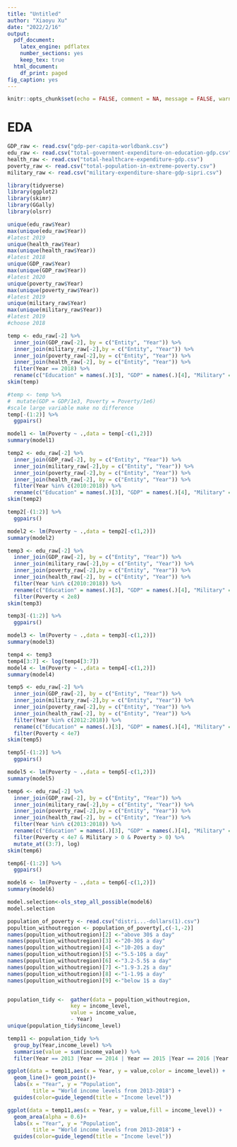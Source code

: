 ---
title: "Untitled"
author: "Xiaoyu Xu"
date: "2022/2/16"
output:
  pdf_document:
    latex_engine: pdflatex
    number_sections: yes
    keep_tex: true
  html_document:
    df_print: paged
fig_caption: yes
---

```{r setup, include=FALSE}
knitr::opts_chunk$set(echo = FALSE, comment = NA, message = FALSE, warning = FALSE)
```

# EDA
```{r inputdata}
GDP_raw <- read.csv("gdp-per-capita-worldbank.csv")
edu_raw <- read.csv("total-government-expenditure-on-education-gdp.csv")
health_raw <- read.csv("total-healthcare-expenditure-gdp.csv")
poverty_raw <- read.csv("total-population-in-extreme-poverty.csv")
military_raw <- read.csv("military-expenditure-share-gdp-sipri.csv")
```

```{r libraries}
library(tidyverse)
library(ggplot2)
library(skimr)
library(GGally)
library(olsrr)
```




```{r year}
unique(edu_raw$Year)
max(unique(edu_raw$Year))
#latest 2019
unique(health_raw$Year)
max(unique(health_raw$Year))
#latest 2018
unique(GDP_raw$Year)
max(unique(GDP_raw$Year))
#latest 2020
unique(poverty_raw$Year)
max(unique(poverty_raw$Year))
#latest 2019
unique(military_raw$Year)
max(unique(military_raw$Year))
#latest 2019
#choose 2018
```
```{r}
temp <- edu_raw[-2] %>% 
  inner_join(GDP_raw[-2], by = c("Entity", "Year")) %>%
  inner_join(military_raw[-2],by = c("Entity", "Year")) %>% 
  inner_join(poverty_raw[-2],by = c("Entity", "Year")) %>% 
  inner_join(health_raw[-2], by = c("Entity", "Year")) %>% 
  filter(Year == 2018) %>%
  rename(c("Education" = names(.)[3], "GDP" = names(.)[4], "Military" = names(.)[5], "Poverty" = names(.)[6], "Health" = names(.)[7]))
skim(temp)
```
```{r}
#temp <- temp %>% 
#  mutate(GDP = GDP/1e3, Poverty = Poverty/1e6)
#scale large variable make no difference
temp[-(1:2)] %>% 
  ggpairs()
```

```{r}
model1 <- lm(Poverty ~ .,data = temp[-c(1,2)])
summary(model1)
```
```{r}
temp2 <- edu_raw[-2] %>% 
  inner_join(GDP_raw[-2], by = c("Entity", "Year")) %>%
  inner_join(military_raw[-2],by = c("Entity", "Year")) %>% 
  inner_join(poverty_raw[-2],by = c("Entity", "Year")) %>% 
  inner_join(health_raw[-2], by = c("Entity", "Year")) %>% 
  filter(Year %in% c(2010:2018)) %>%
  rename(c("Education" = names(.)[3], "GDP" = names(.)[4], "Military" = names(.)[5], "Poverty" = names(.)[6], "Health" = names(.)[7]))
skim(temp2)
```
```{r}
temp2[-(1:2)] %>% 
  ggpairs()
```

```{r}
model2 <- lm(Poverty ~ .,data = temp2[-c(1,2)])
summary(model2)
```

```{r}
temp3 <- edu_raw[-2] %>% 
  inner_join(GDP_raw[-2], by = c("Entity", "Year")) %>%
  inner_join(military_raw[-2],by = c("Entity", "Year")) %>% 
  inner_join(poverty_raw[-2],by = c("Entity", "Year")) %>% 
  inner_join(health_raw[-2], by = c("Entity", "Year")) %>% 
  filter(Year %in% c(2010:2018)) %>%
  rename(c("Education" = names(.)[3], "GDP" = names(.)[4], "Military" = names(.)[5], "Poverty" = names(.)[6], "Health" = names(.)[7])) %>%
  filter(Poverty < 2e8)
skim(temp3)
```

```{r}
temp3[-(1:2)] %>% 
  ggpairs()
```

```{r}
model3 <- lm(Poverty ~ .,data = temp3[-c(1,2)])
summary(model3)
```
```{r}
temp4 <- temp3
temp4[3:7] <- log(temp4[3:7])
model4 <- lm(Poverty ~ .,data = temp4[-c(1,2)])
summary(model4)

```

```{r}
temp5 <- edu_raw[-2] %>% 
  inner_join(GDP_raw[-2], by = c("Entity", "Year")) %>%
  inner_join(military_raw[-2],by = c("Entity", "Year")) %>% 
  inner_join(poverty_raw[-2],by = c("Entity", "Year")) %>% 
  inner_join(health_raw[-2], by = c("Entity", "Year")) %>% 
  filter(Year %in% c(2012:2018)) %>%
  rename(c("Education" = names(.)[3], "GDP" = names(.)[4], "Military" = names(.)[5], "Poverty" = names(.)[6], "Health" = names(.)[7])) %>%
  filter(Poverty < 4e7)
skim(temp5)
```

```{r}
temp5[-(1:2)] %>% 
  ggpairs()
```

```{r}
model5 <- lm(Poverty ~ .,data = temp5[-c(1,2)])
summary(model5)
```

```{r}
temp6 <- edu_raw[-2] %>% 
  inner_join(GDP_raw[-2], by = c("Entity", "Year")) %>%
  inner_join(military_raw[-2],by = c("Entity", "Year")) %>% 
  inner_join(poverty_raw[-2],by = c("Entity", "Year")) %>% 
  inner_join(health_raw[-2], by = c("Entity", "Year")) %>% 
  filter(Year %in% c(2013:2018)) %>%
  rename(c("Education" = names(.)[3], "GDP" = names(.)[4], "Military" = names(.)[5], "Poverty" = names(.)[6], "Health" = names(.)[7])) %>%
  filter(Poverty < 4e7 & Military > 0 & Poverty > 0) %>% 
  mutate_at((3:7), log)
skim(temp6)
```

```{r}
temp6[-(1:2)] %>% 
  ggpairs()
```


```{r}
model6 <- lm(Poverty ~ .,data = temp6[-c(1,2)])
summary(model6)
```
```{r}
model.selection<-ols_step_all_possible(model6)
model.selection
```
```{r}
population_of_poverty <- read.csv("distri...-dollars(1).csv")
popultion_withoutregion <- population_of_poverty[,c(-1,-2)] 
names(popultion_withoutregion)[2] <-"above 30$ a day"
names(popultion_withoutregion)[3] <-"20-30$ a day"
names(popultion_withoutregion)[4] <-"10-20$ a day"
names(popultion_withoutregion)[5] <-"5.5-10$ a day"
names(popultion_withoutregion)[6] <-"3.2-5.5$ a day"
names(popultion_withoutregion)[7] <-"1.9-3.2$ a day"
names(popultion_withoutregion)[8] <-"1-1.9$ a day"
names(popultion_withoutregion)[9] <-"below 1$ a day"


population_tidy <-  gather(data = popultion_withoutregion, 
                    key = income_level,
                    value = income_value,
                    - Year) 
unique(population_tidy$income_level)

temp11 <- population_tidy %>%
  group_by(Year,income_level) %>%
  summarise(value = sum(income_value)) %>%
  filter(Year == 2013 |Year == 2014 | Year == 2015 |Year == 2016 |Year == 2017 | Year == 2018 )

ggplot(data = temp11,aes(x = Year, y = value,color = income_level)) +
  geom_line()+ geom_point()+
  labs(x = "Year", y = "Population",
        title = "World income levels from 2013-2018") +
  guides(color=guide_legend(title = "Income level"))

ggplot(data = temp11,aes(x = Year, y = value,fill = income_level)) +
  geom_area(alpha = 0.6)+
  labs(x = "Year", y = "Population",
        title = "World income levels from 2013-2018") +
  guides(color=guide_legend(title = "Income level"))
```

